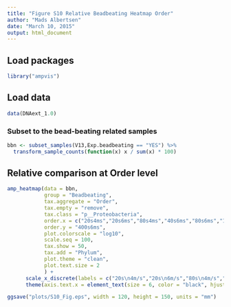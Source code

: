 ```yaml
---
title: "Figure S10 Relative Beadbeating Heatmap Order"
author: "Mads Albertsen"
date: "March 10, 2015"
output: html_document
---
```


## Load packages
```r
library("ampvis")
```

## Load data
```r
data(DNAext_1.0)
```

### Subset to the bead-beating related samples
```r
bbn <- subset_samples(V13,Exp.beadbeating == "YES") %>%
  transform_sample_counts(function(x) x / sum(x) * 100)
```

## Relative comparison at Order level
```r
amp_heatmap(data = bbn,
            group = "Beadbeating",
            tax.aggregate = "Order",
            tax.empty = "remove",
            tax.class = "p__Proteobacteria",
            order.x = c("20s4ms","20s6ms","80s4ms","40s6ms","80s6ms","160s6ms","400s6ms"),
            order.y = "400s6ms",
            plot.colorscale = "log10",
            scale.seq = 100,
            tax.show = 50, 
            tax.add = "Phylum",
            plot.theme = "clean",
            plot.text.size = 2
            ) +
      scale_x_discrete(labels = c("20s\n4m/s","20s\n6m/s","80s\n4m/s","40s\n6m/s","80s\n6m/s","160s\n6m/s","400s\n6m/s")) +
      theme(axis.text.x = element_text(size = 6, color = "black", hjust = 0.4, angle = 0))
```

```r
ggsave("plots/S10_Fig.eps", width = 120, height = 150, units = "mm")
```